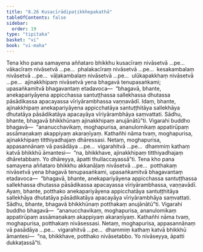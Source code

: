 ```yaml
---
title: "8.26 Kusacīrādipaṭikkhepakathā"
tableOfContents: false
sidebar:
  order: 19
type: "tipitaka"
basket: "vi"
book: "vi-maha"
---
```



<DynamicBreadcrumb />

<Division number="371" book="vi-maha" bookNo="3" page="421">

<Paragraph number="1718" book="vi-maha">
Tena kho pana samayena aññataro bhikkhu kusacīraṃ nivāsetvā …pe…  vākacīraṃ nivāsetvā …pe…  phalakacīraṃ nivāsetvā …pe…  kesakambalaṃ nivāsetvā …pe…  vāḷakambalaṃ nivāsetvā …pe…  ulūkapakkhaṃ nivāsetvā …pe…  ajinakkhipaṃ nivāsetvā yena bhagavā tenupasaṅkami; upasaṅkamitvā bhagavantaṃ etadavoca—  “bhagavā, bhante, anekapariyāyena appicchassa santuṭṭhassa sallekhassa dhutassa pāsādikassa apacayassa vīriyārambhassa vaṇṇavādī. Idaṃ, bhante, ajinakkhipaṃ anekapariyāyena appicchatāya santuṭṭhitāya sallekhāya dhutatāya pāsādikatāya apacayāya vīriyārambhāya saṃvattati. Sādhu, bhante, bhagavā bhikkhūnaṃ ajinakkhipaṃ anujānātū”ti. Vigarahi buddho bhagavā—  “ananucchavikaṃ, moghapurisa, ananulomikaṃ appatirūpaṃ assāmaṇakaṃ akappiyaṃ akaraṇīyaṃ. Kathañhi nāma tvaṃ, moghapurisa, ajinakkhipaṃ titthiyadhajaṃ dhāressasi. Netaṃ, moghapurisa, appasannānaṃ vā pasādāya …pe…  vigarahitvā …pe…  dhammiṃ kathaṃ katvā bhikkhū āmantesi—  “na, bhikkhave, ajinakkhipaṃ titthiyadhajaṃ dhāretabbaṃ. Yo dhāreyya, āpatti thullaccayassā”ti.
</Paragraph>

<Paragraph number="1719" book="vi-maha">
Tena kho pana samayena aññataro bhikkhu akkanāḷaṃ nivāsetvā …pe…  potthakaṃ nivāsetvā yena bhagavā tenupasaṅkami, upasaṅkamitvā bhagavantaṃ etadavoca—  “bhagavā, bhante, anekapariyāyena appicchassa santuṭṭhassa sallekhassa dhutassa pāsādikassa apacayassa vīriyārambhassa, vaṇṇavādī. Ayaṃ, bhante, potthako anekapariyāyena appicchatāya santuṭṭhitāya sallekhāya dhutatāya pāsādikatāya apacayāya vīriyārambhāya saṃvattati. Sādhu, bhante, bhagavā bhikkhūnaṃ potthakaṃ anujānātū”ti. Vigarahi buddho bhagavā—  “ananucchavikaṃ, moghapurisa, ananulomikaṃ appatirūpaṃ assāmaṇakaṃ akappiyaṃ akaraṇīyaṃ. Kathañhi nāma tvaṃ, moghapurisa, potthakaṃ nivāsessasi. Netaṃ, moghapurisa, appasannānaṃ vā pasādāya …pe…  vigarahitvā …pe…  dhammiṃ kathaṃ katvā bhikkhū āmantesi—  “na, bhikkhave, potthako nivāsetabbo. Yo nivāseyya, āpatti dukkaṭassā”ti.
</Paragraph>
</Division>